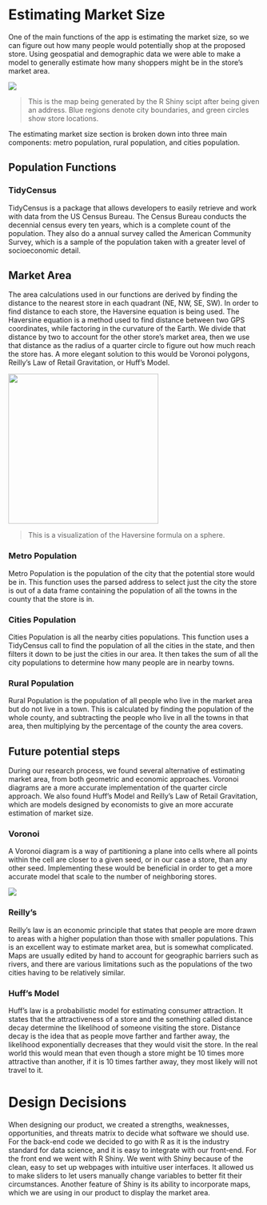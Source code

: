 # Estimating Market Size

One of the main functions of the app is estimating the market size, so we can figure out how many people would potentially shop at the proposed store. Using geospatial and demographic data we were able to make a model to generally estimate how many shoppers might be in the store's market area.

![](images/Map_Demo.png){fig-align="center"}

> This is the map being generated by the R Shiny scipt after being given an address. Blue regions denote city boundaries, and green circles show store locations.

The estimating market size section is broken down into three main components: metro population, rural population, and cities population.

## Population Functions

### TidyCensus

TidyCensus is a package that allows developers to easily retrieve and work with data from the US Census Bureau. The Census Bureau conducts the decennial census every ten years, which is a complete count of the population. They also do a annual survey called the American Community Survey, which is a sample of the population taken with a greater level of socioeconomic detail.

## Market Area

The area calculations used in our functions are derived by finding the distance to the nearest store in each quadrant (NE, NW, SE, SW). In order to find distance to each store, the Haversine equation is being used. The Haversine equation is a method used to find distance between two GPS coordinates, while factoring in the curvature of the Earth. We divide that distance by two to account for the other store's market area, then we use that distance as the radius of a quarter circle to figure out how much reach the store has. A more elegant solution to this would be Voronoi polygons, Reilly's Law of Retail Gravitation, or Huff's Model.

![](images/Law-of-haversines.png){fig-align="center" width="300"}

> This is a visualization of the Haversine formula on a sphere.

### Metro Population

Metro Population is the population of the city that the potential store would be in. This function uses the parsed address to select just the city the store is out of a data frame containing the population of all the towns in the county that the store is in.

### Cities Population

Cities Population is all the nearby cities populations. This function uses a TidyCensus call to find the population of all the cities in the state, and then filters it down to be just the cities in our area. It then takes the sum of all the city populations to determine how many people are in nearby towns.

### Rural Population

Rural Population is the population of all people who live in the market area but do not live in a town. This is calculated by finding the population of the whole county, and subtracting the people who live in all the towns in that area, then multiplying by the percentage of the county the area covers.

## Future potential steps

During our research process, we found several alternative of estimating market area, from both geometric and economic approaches. Voronoi diagrams are a more accurate implementation of the quarter circle approach. We also found Huff's Model and Reilly's Law of Retail Gravitation, which are models designed by economists to give an more accurate estimation of market size.

### Voronoi

A Voronoi diagram is a way of partitioning a plane into cells where all points within the cell are closer to a given seed, or in our case a store, than any other seed. Implementing these would be beneficial in order to get a more accurate model that scale to the number of neighboring stores.

![](images/voronoi.png){fig-align="center"}

### Reilly's

Reilly's law is an economic principle that states that people are more drawn to areas with a higher population than those with smaller populations. This is an excellent way to estimate market area, but is somewhat complicated. Maps are usually edited by hand to account for geographic barriers such as rivers, and there are various limitations such as the populations of the two cities having to be relatively similar.

### Huff's Model

Huff's law is a probabilistic model for estimating consumer attraction. It states that the attractiveness of a store and the something called distance decay determine the likelihood of someone visiting the store. Distance decay is the idea that as people move farther and farther away, the likelihood exponentially decreases that they would visit the store. In the real world this would mean that even though a store might be 10 times more attractive than another, if it is 10 times farther away, they most likely will not travel to it.

# Design Decisions

When designing our product, we created a strengths, weaknesses, opportunities, and threats matrix to decide what software we should use. For the back-end code we decided to go with R as it is the industry standard for data science, and it is easy to integrate with our front-end. For the front end we went with R Shiny. We went with Shiny because of the clean, easy to set up webpages with intuitive user interfaces. It allowed us to make sliders to let users manually change variables to better fit their circumstances. Another feature of Shiny is its ability to incorporate maps, which we are using in our product to display the market area.

